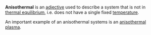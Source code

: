 '''Anisothermal''' is an [[adjective]] used to describe a system that is not in [[thermal equilibrium]], i.e. does not have a single fixed [[temperature]]. 

An important example of an anisothermal systems is an [[anisothermal plasma]].